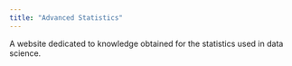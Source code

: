 ```yaml
---
title: "Advanced Statistics"
---
```


A website dedicated to knowledge obtained for the statistics used in data science.

